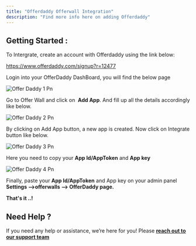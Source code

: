 ```yaml
---
title: "Offerdaddy Offerwall Integration"
description: "Find more info here on adding Offerdaddy"
---
```


## Getting Started :

To Intergrate, create an account with Offerdaddy using the link below:

https://www.offerdaddy.com/signup?r=12477

Login into your OfferDaddy DashBoard, you will find the below page

![Offer Daddy 1 Pn](/images/offer_daddy_1.png)

Go to Offer Wall and click on  **Add App**. And fill up all the details accordingly like below.

![Offer Daddy 2 Pn](/images/offer_daddy_2.png)

By clicking on Add App button, a new app is created. Now click on Integrate button like below.

![Offer Daddy 3 Pn](/images/offer_daddy_3.png)

Here you need to copy your **App Id/AppToken** and **App key**

![Offer Daddy 4 Pn](/images/offer_daddy_4.png)

Finally, paste your **App Id/AppToken** and App key on your admin panel **Settings --\>offerwalls --\> OfferDaddy page.** ​

**That's it ..\!**

## **Need Help ?**

If you need any help or assistance, we’re here for you\! Please [**reach out to our support team**](https://droidoxy.com/support/)